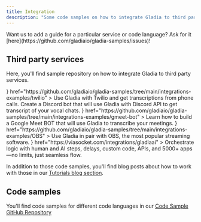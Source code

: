 ```yaml
---
title: Integration
description: "Some code samples on how to integrate Gladia to third party services"
---
```


<Tip>
  Want us to add a guide for a particular service or code language?
  Ask for it [here](https://github.com/gladiaio/gladia-samples/issues)!
</Tip>

## Third party services

Here, you'll find sample repository on how to integrate Gladia to third party services.

<CardGroup cols={2}>
  <Card
    title="Gladia with Twilio"
    icon={<svg width="30" height="30" viewBox="0 0 256 256" xmlns="http://www.w3.org/2000/svg" preserveAspectRatio="xMidYMid">
    <g fill="#CF272D">
        <path d="M127.86 222.304c-52.005 0-94.164-42.159-94.164-94.163 0-52.005 42.159-94.163 94.164-94.163 52.004 0 94.162 42.158 94.162 94.163 0 52.004-42.158 94.163-94.162 94.163zm0-222.023C57.245.281 0 57.527 0 128.141 0 198.756 57.245 256 127.86 256c70.614 0 127.859-57.244 127.859-127.859 0-70.614-57.245-127.86-127.86-127.86z"/>
        <path d="M133.116 96.297c0-14.682 11.903-26.585 26.586-26.585 14.683 0 26.585 11.903 26.585 26.585 0 14.684-11.902 26.586-26.585 26.586-14.683 0-26.586-11.902-26.586-26.586M133.116 159.983c0-14.682 11.903-26.586 26.586-26.586 14.683 0 26.585 11.904 26.585 26.586 0 14.683-11.902 26.586-26.585 26.586-14.683 0-26.586-11.903-26.586-26.586M69.431 159.983c0-14.682 11.904-26.586 26.586-26.586 14.683 0 26.586 11.904 26.586 26.586 0 14.683-11.903 26.586-26.586 26.586-14.682 0-26.586-11.903-26.586-26.586M69.431 96.298c0-14.683 11.904-26.585 26.586-26.585 14.683 0 26.586 11.902 26.586 26.585 0 14.684-11.903 26.586-26.586 26.586-14.682 0-26.586-11.902-26.586-26.586"/>
    </g>
</svg>
}
    href="https://github.com/gladiaio/gladia-samples/tree/main/integrations-examples/twilio"
  >
    Use Gladia with Twilio and get transcriptions from phone calls.
  </Card>
  <Card
    title="Gladia with Discord"
    icon="discord"
    color="#5865f2"
    href="https://github.com/gladiaio/gladia-samples/tree/main/integrations-examples/discord"
  >
    Create a Discord bot that will use Gladia with Discord API to get transcript of your vocal chats.
  </Card>
  <Card
    title="Gladia with Google Meet"
    icon={
      <svg xmlns="http://www.w3.org/2000/svg" width="30" height="30" fill="none" viewBox="0 0 87.5 72">
        <path fill="#00832d" d="M49.5 36l8.53 9.75 11.47 7.33 2-17.02-2-16.64-11.69 6.44z"/>
        <path fill="#0066da" d="M0 51.5V66c0 3.315 2.685 6 6 6h14.5l3-10.96-3-9.54-9.95-3z"/>
        <path fill="#e94235" d="M20.5 0L0 20.5l10.55 3 9.95-3 2.95-9.41z"/>
        <path fill="#2684fc" d="M20.5 20.5H0v31h20.5z"/>
        <path fill="#00ac47" d="M82.6 8.68L69.5 19.42v33.66l13.16 10.79c1.97 1.54 4.85.135 4.85-2.37V11c0-2.535-2.945-3.925-4.91-2.32zM49.5 36v15.5h-29V72h43c3.315 0 6-2.685 6-6V53.08z"/>
        <path fill="#ffba00" d="M63.5 0h-43v20.5h29V36l20-16.57V6c0-3.315-2.685-6-6-6z"/>
      </svg>
    }
    href="https://github.com/gladiaio/gladia-samples/tree/main/integrations-examples/gmeet-bot"
  >
    Learn how to build a Google Meet BOT that will use Gladia to transcribe your meetings.
  </Card>
  <Card
    title="Gladia with OBS"
    icon={
      <svg height="30" width="30" viewBox="-.035 -.035 75.07 75.07" xmlns="http://www.w3.org/2000/svg">
        <circle cx="37.5" cy="37.5" fill="#302e31" r="35.8" stroke="#fff" strokeWidth="3.47"/>
        <path d="m19.3 18.7c1.1-5.31 4.7-10.1 9.54-12.5-.842.855-1.86 1.51-2.64 2.44-3.19 3.44-4.63 8.42-3.75 13 1.11 6.99 7.68 12.7 14.8 12.6 5.52.247 10.9-2.93 13.6-7.72 5.78.196 11.4 3.18 14.7 7.97 1.69 2.5 3.01 5.43 3.1 8.48-1.07-4.05-3.76-7.65-7.43-9.68-3.55-2-7.91-2.51-11.8-1.33-4.88 1.4-8.91 5.39-10.3 10.3-1.18 3.91-.675 8.22 1.18 11.8-2.58 4.47-7.24 7.66-12.3 8.62-3.89.816-7.98.186-11.6-1.45 3.24.945 6.76 1.11 9.98-.035 4.32-1.43 7.89-4.9 9.46-9.18 1.74-4.66 1.08-10.2-1.85-14.2-2.19-3.15-5.64-5.37-9.39-6.16-1.19-.212-2.39-.308-3.59-.418-1.91-3.85-2.61-8.32-1.65-12.5z" fill="#c4c2c4"/>
      </svg>
    }
    href="https://github.com/gladiaio/gladia-samples/tree/main/integrations-examples/OBS"
  >
    Use Gladia in pair with OBS, the most popular streaming software.
  </Card>
  <Card
    title="Gladia with viaSocket"
    icon={
      <svg height="30" width="30" viewBox="-.035 -.035 75.07 75.07" xmlns="http://www.w3.org/2000/svg">
        <circle cx="37.5" cy="37.5" fill="#302e31" r="35.8" stroke="#fff" strokeWidth="3.47"/>
        <g transform="translate(12.5,12.5) scale(0.08865248226950355,0.09505703422053231)">
        <path d="M 196,293 L 195,294 L 193,294 L 192,295 L 191,295 L 189,297 L 188,297 L 186,299 L 186,300 L 183,303 L 183,304 L 182,305 L 182,307 L 181,308 L 181,313 L 180,314 L 181,315 L 181,320 L 182,321 L 182,323 L 184,325 L 184,326 L 190,332 L 191,332 L 192,333 L 193,333 L 194,334 L 197,334 L 198,335 L 203,335 L 204,336 L 210,336 L 211,337 L 219,337 L 220,338 L 230,338 L 231,339 L 245,339 L 246,340 L 279,340 L 280,339 L 293,339 L 294,338 L 301,338 L 302,337 L 308,337 L 309,336 L 314,336 L 315,335 L 319,335 L 320,334 L 322,334 L 323,333 L 325,333 L 327,331 L 328,331 L 332,327 L 332,326 L 334,324 L 334,323 L 335,322 L 335,320 L 336,319 L 336,308 L 335,307 L 335,305 L 333,303 L 333,302 L 331,300 L 331,299 L 330,298 L 329,298 L 327,296 L 326,296 L 325,295 L 324,295 L 323,294 L 321,294 L 320,293 L 308,293 L 307,294 L 303,294 L 302,295 L 297,295 L 296,296 L 288,296 L 287,297 L 270,297 L 269,298 L 256,298 L 255,297 L 236,297 L 235,296 L 225,296 L 224,295 L 216,295 L 215,294 L 209,294 L 208,293 Z" fill="black" /><path d="M 347,132 L 346,133 L 339,133 L 338,134 L 336,134 L 335,135 L 334,135 L 333,136 L 332,136 L 331,137 L 330,137 L 329,138 L 328,138 L 321,145 L 321,146 L 319,148 L 319,149 L 318,150 L 318,152 L 317,153 L 317,154 L 316,155 L 316,160 L 315,161 L 315,167 L 316,168 L 316,172 L 317,173 L 317,175 L 318,176 L 318,177 L 319,178 L 319,179 L 320,180 L 320,181 L 324,185 L 324,186 L 325,186 L 329,190 L 330,190 L 331,191 L 332,191 L 333,192 L 334,192 L 335,193 L 337,193 L 338,194 L 341,194 L 342,195 L 350,195 L 351,194 L 355,194 L 356,193 L 358,193 L 359,192 L 360,192 L 361,191 L 362,191 L 364,189 L 365,189 L 367,187 L 368,187 L 368,186 L 372,182 L 372,181 L 374,179 L 374,178 L 375,177 L 375,175 L 376,174 L 376,172 L 377,171 L 377,156 L 376,155 L 376,153 L 375,152 L 375,151 L 374,150 L 374,149 L 373,148 L 373,147 L 370,144 L 370,143 L 368,141 L 367,141 L 363,137 L 362,137 L 361,136 L 360,136 L 359,135 L 357,135 L 356,134 L 354,134 L 353,133 L 348,133 Z" fill="black" /><path d="M 169,132 L 168,133 L 161,133 L 160,134 L 158,134 L 157,135 L 155,135 L 153,137 L 152,137 L 151,138 L 150,138 L 143,145 L 143,146 L 141,148 L 141,149 L 140,150 L 140,151 L 139,152 L 139,154 L 138,155 L 138,159 L 137,160 L 137,167 L 138,168 L 138,172 L 139,173 L 139,175 L 140,176 L 140,177 L 141,178 L 141,179 L 142,180 L 142,181 L 145,184 L 145,185 L 146,185 L 151,190 L 152,190 L 153,191 L 154,191 L 155,192 L 156,192 L 157,193 L 158,193 L 159,194 L 163,194 L 164,195 L 172,195 L 173,194 L 177,194 L 178,193 L 180,193 L 181,192 L 182,192 L 183,191 L 184,191 L 186,189 L 187,189 L 189,187 L 190,187 L 190,186 L 194,182 L 194,181 L 195,180 L 195,179 L 197,177 L 197,175 L 198,174 L 198,172 L 199,171 L 199,157 L 198,156 L 198,153 L 197,152 L 197,151 L 196,150 L 196,149 L 195,148 L 195,147 L 192,144 L 192,143 L 191,142 L 191,141 L 190,141 L 189,140 L 188,140 L 185,137 L 184,137 L 183,136 L 182,136 L 181,135 L 179,135 L 178,134 L 176,134 L 175,133 L 170,133 Z" fill="black" /><path d="M 15,12 L 14,13 L 11,13 L 9,15 L 8,15 L 3,20 L 3,21 L 1,23 L 1,26 L 0,27 L 0,475 L 1,476 L 1,478 L 2,479 L 2,480 L 4,482 L 4,483 L 5,484 L 6,484 L 9,487 L 10,487 L 11,488 L 12,488 L 13,489 L 17,489 L 18,490 L 397,490 L 398,489 L 399,489 L 400,490 L 400,492 L 401,493 L 401,494 L 402,495 L 402,496 L 403,497 L 403,498 L 404,499 L 404,500 L 407,503 L 407,504 L 413,510 L 414,510 L 417,513 L 418,513 L 419,514 L 420,514 L 422,516 L 423,516 L 424,517 L 426,517 L 427,518 L 428,518 L 429,519 L 431,519 L 432,520 L 434,520 L 435,521 L 438,521 L 439,522 L 443,522 L 444,523 L 452,523 L 453,524 L 459,524 L 460,523 L 462,523 L 463,522 L 464,522 L 467,519 L 467,518 L 468,517 L 468,515 L 469,514 L 469,509 L 470,508 L 508,508 L 509,507 L 511,507 L 516,502 L 516,500 L 517,499 L 517,494 L 516,493 L 516,491 L 513,488 L 513,487 L 512,487 L 510,485 L 506,485 L 505,484 L 470,484 L 469,483 L 469,457 L 470,456 L 505,456 L 506,455 L 510,455 L 511,454 L 512,454 L 515,451 L 515,450 L 516,449 L 516,448 L 517,447 L 517,441 L 516,440 L 516,439 L 515,438 L 515,437 L 512,434 L 511,434 L 510,433 L 506,433 L 505,432 L 470,432 L 469,431 L 469,426 L 468,425 L 468,424 L 467,423 L 467,422 L 463,418 L 462,418 L 461,417 L 447,417 L 446,418 L 442,418 L 441,419 L 437,419 L 436,420 L 433,420 L 432,421 L 430,421 L 429,422 L 427,422 L 426,423 L 425,423 L 423,425 L 422,425 L 421,426 L 420,426 L 418,428 L 417,428 L 415,430 L 414,430 L 407,437 L 407,438 L 405,440 L 405,441 L 403,443 L 403,444 L 402,445 L 402,446 L 401,447 L 401,449 L 399,451 L 40,451 L 39,450 L 39,52 L 40,51 L 469,51 L 470,52 L 470,326 L 471,327 L 471,332 L 472,333 L 472,334 L 473,335 L 473,336 L 474,337 L 474,338 L 477,341 L 478,341 L 480,343 L 481,343 L 482,344 L 483,344 L 484,345 L 487,345 L 488,346 L 491,346 L 492,345 L 496,345 L 497,344 L 498,344 L 499,343 L 500,343 L 502,341 L 503,341 L 505,339 L 505,338 L 507,336 L 507,335 L 508,334 L 508,332 L 509,331 L 509,26 L 508,25 L 508,23 L 506,21 L 506,20 L 501,15 L 500,15 L 498,13 L 495,13 L 494,12 Z" fill="black" />
      </g>
    </svg>
    }
    href="https://viasocket.com/integrations/gladiaai"
  >
    Orchestrate logic with human and AI steps, delays, custom code, APIs, and 5000+ apps—no limits, just seamless flow.
  </Card>
</CardGroup>

In addition to those code samples, you'll find blog posts about how to work with those in our [Tutorials blog section](https://www.gladia.io/blog).

## Code samples

You'll find code samples for different code languages in our [Code Sample GitHub Repository](https://github.com/gladiaio/gladia-samples)
